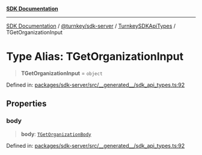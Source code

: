 [**SDK Documentation**](../../../../../README.mdx)

***

[SDK Documentation](../../../../../packages.mdx) / [@turnkey/sdk-server](../../../README.mdx) / [TurnkeySDKApiTypes](../README.mdx) / TGetOrganizationInput

# Type Alias: TGetOrganizationInput

> **TGetOrganizationInput** = `object`

Defined in: [packages/sdk-server/src/\_\_generated\_\_/sdk\_api\_types.ts:92](https://github.com/tkhq/sdk/blob/e1b1a69bdd608320aaf03cc2dbbf68dc0c52b28d/packages/sdk-server/src/__generated__/sdk_api_types.ts#L92)

## Properties

### body

> **body**: [`TGetOrganizationBody`](TGetOrganizationBody.mdx)

Defined in: [packages/sdk-server/src/\_\_generated\_\_/sdk\_api\_types.ts:92](https://github.com/tkhq/sdk/blob/e1b1a69bdd608320aaf03cc2dbbf68dc0c52b28d/packages/sdk-server/src/__generated__/sdk_api_types.ts#L92)
